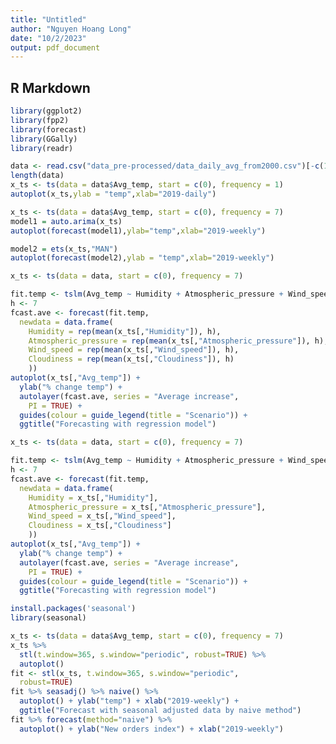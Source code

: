---
title: "Untitled"
author: "Nguyen Hoang Long"
date: "10/2/2023"
output: pdf_document
---

## R Markdown

```{r }
library(ggplot2)
library(fpp2)
library(forecast)
library(GGally)
library(readr)
```


```{r }
data <- read.csv("data_pre-processed/data_daily_avg_from2000.csv")[-c(1:6938),]
length(data)
x_ts <- ts(data = data$Avg_temp, start = c(0), frequency = 1)
autoplot(x_ts,ylab = "temp",xlab="2019-daily")

```


```{r }
x_ts <- ts(data = data$Avg_temp, start = c(0), frequency = 7)
model1 = auto.arima(x_ts)
autoplot(forecast(model1),ylab="temp",xlab="2019-weekly")
```

```{r }
model2 = ets(x_ts,"MAN")
autoplot(forecast(model2),ylab = "temp",xlab="2019-weekly")
```

```{r}
x_ts <- ts(data = data, start = c(0), frequency = 7)

fit.temp <- tslm(Avg_temp ~ Humidity + Atmospheric_pressure + Wind_speed + Cloudiness, data = x_ts)
h <- 7
fcast.ave <- forecast(fit.temp,
  newdata = data.frame(
    Humidity = rep(mean(x_ts[,"Humidity"]), h),
    Atmospheric_pressure = rep(mean(x_ts[,"Atmospheric_pressure"]), h),
    Wind_speed = rep(mean(x_ts[,"Wind_speed"]), h),
    Cloudiness = rep(mean(x_ts[,"Cloudiness"]), h)
    ))
autoplot(x_ts[,"Avg_temp"]) +
  ylab("% change temp") +
  autolayer(fcast.ave, series = "Average increase",
    PI = TRUE) +
  guides(colour = guide_legend(title = "Scenario")) +
  ggtitle("Forecasting with regression model")

```

```{r}
x_ts <- ts(data = data, start = c(0), frequency = 7)

fit.temp <- tslm(Avg_temp ~ Humidity + Atmospheric_pressure + Wind_speed + Cloudiness, data = x_ts)
h <- 7
fcast.ave <- forecast(fit.temp,
  newdata = data.frame(
    Humidity = x_ts[,"Humidity"],
    Atmospheric_pressure = x_ts[,"Atmospheric_pressure"],
    Wind_speed = x_ts[,"Wind_speed"],
    Cloudiness = x_ts[,"Cloudiness"]
    ))
autoplot(x_ts[,"Avg_temp"]) +
  ylab("% change temp") +
  autolayer(fcast.ave, series = "Average increase",
    PI = TRUE) +
  guides(colour = guide_legend(title = "Scenario")) +
  ggtitle("Forecasting with regression model")
```
```{r}
install.packages('seasonal')
library(seasonal)
```

```{r}
x_ts <- ts(data = data$Avg_temp, start = c(0), frequency = 7)
x_ts %>%
  stl(t.window=365, s.window="periodic", robust=TRUE) %>%
  autoplot()
fit <- stl(x_ts, t.window=365, s.window="periodic",
  robust=TRUE)
fit %>% seasadj() %>% naive() %>%
  autoplot() + ylab("temp") + xlab("2019-weekly") +
  ggtitle("Forecast with seasonal adjusted data by naive method")
fit %>% forecast(method="naive") %>%
  autoplot() + ylab("New orders index") + xlab("2019-weekly")
```

